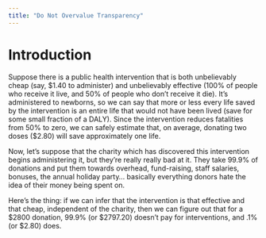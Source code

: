 ```yaml
---
title: "Do Not Overvalue Transparency"
---
```


# Introduction

Suppose there is a public health intervention that is both unbelievably cheap (say, $1.40 to administer) and unbelievably effective (100% of people who receive it live, and 50% of people who don’t receive it die). It’s administered to newborns, so we can say that more or less every life saved by the intervention is an entire life that would not have been lived (save for some small fraction of a DALY). Since the intervention reduces fatalities from 50% to zero, we can safely estimate that, on average, donating two doses ($2.80)  will save approximately one life.

Now, let’s suppose that the charity which has discovered this intervention begins administering it, but they’re really really bad at it. They take 99.9% of donations and put them towards overhead, fund-raising, staff salaries, bonuses, the annual holiday party… basically everything donors hate the idea of their money being spent on. 

Here’s the thing: if we can infer that the intervention is that effective and that cheap, independent of the charity, then we can figure out that for a $2800 donation, 99.9% (or $2797.20) doesn’t pay for interventions, and .1% (or $2.80) does.